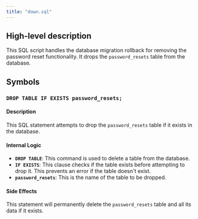 ```yaml
---
title: "down.sql"
---
```


## High-level description
This SQL script handles the database migration rollback for removing the password reset functionality. It drops the `password_resets` table from the database.

## Symbols

### `DROP TABLE IF EXISTS password_resets;`
#### Description
This SQL statement attempts to drop the `password_resets` table if it exists in the database. 

#### Internal Logic
- **`DROP TABLE`**: This command is used to delete a table from the database.
- **`IF EXISTS`**: This clause checks if the table exists before attempting to drop it. This prevents an error if the table doesn't exist.
- **`password_resets`**: This is the name of the table to be dropped.

#### Side Effects
This statement will permanently delete the `password_resets` table and all its data if it exists. 
